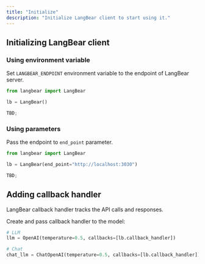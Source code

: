 ```yaml
---
title: "Initialize"
description: "Initialize LangBear client to start using it."
---
```


## Initializing LangBear client

### Using environment variable

Set `LANGBEAR_ENDPOINT` environment variable to the endpoint of LangBear server.

<CodeGroup>

```python python
from langbear import LangBear

lb = LangBear()
```

```typescript typescript
TBD;
```

</CodeGroup>

### Using parameters

Pass the endpoint to `end_point` parameter.

<CodeGroup>

```python python
from langbear import LangBear

lb = LangBear(end_point="http://localhost:3030")
```

```typescript typescript
TBD;
```

</CodeGroup>

## Adding callback handler

LangBear callback handler tracks the API calls and responses.

Create and pass callback handler to the model:

<CodeGroup>

```python python
# LLM
llm = OpenAI(temperature=0.5, callbacks=[lb.callback_handler])

# Chat
chat_llm = ChatOpenAI(temperature=0.5, callbacks=[lb.callback_handler])
```

```typescript typescript

```

</CodeGroup>
